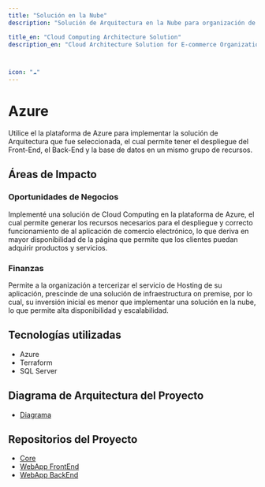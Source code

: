 ```yaml
---
title: "Solución en la Nube"
description: "Solución de Arquitectura en la Nube para organización de comercio electrónico"

title_en: "Cloud Computing Architecture Solution"
description_en: "Cloud Architecture Solution for E-commerce Organization"



icon: "☁️"
---
```


# Azure

Utilice el la plataforma de Azure para implementar la solución de Arquitectura que fue seleccionada, el cual permite tener el despliegue del Front-End, el Back-End y la base de datos en un mismo grupo de recursos.

## Áreas de Impacto

### Oportunidades de Negocios

Implementé una solución de Cloud Computing en la plataforma de Azure, el cual permite generar los recursos necesarios para el despliegue y correcto funcionamiento de al aplicación de comercio electrónico, lo que deriva en mayor disponibilidad de la página que permite que los clientes puedan adquirir productos y servicios.

### Finanzas

Permite a la organización a tercerizar el servicio de Hosting de su aplicación, prescinde de una solución de infraestructura on premise, por lo cual, su inversión inicial es menor que implementar una solución en la nube, lo que permite alta disponibilidad y escalabilidad.

## Tecnologías utilizadas

- Azure
- Terraform
- SQL Server

## Diagrama de Arquitectura del Proyecto

- [Diagrama](https://lucid.app/lucidchart/9478d47a-f16c-4dda-9097-ee18a5fdb92b/edit?invitationId=inv_0fca5c82-735c-4820-b794-4cc3846e8b8c&page=0_0#)

## Repositorios del Proyecto

- [Core](https://github.com/HerreraCruz/Expertos_InfraCore.git)
- [WebApp FrontEnd](https://github.com/HerreraCruz/Expertostf_InfraFrontend.git)
- [WebApp BackEnd](https://github.com/HerreraCruz/Expertostf_InfraBackend.git)